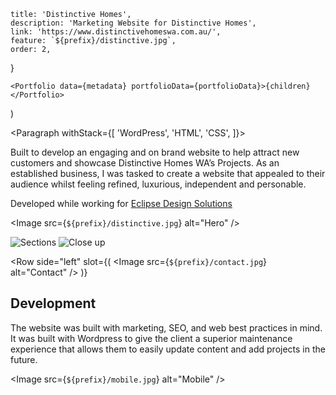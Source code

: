 
	title: 'Distinctive Homes',
	description: 'Marketing Website for Distinctive Homes',
	link: 'https://www.distinctivehomeswa.com.au/',
	feature: `${prefix}/distinctive.jpg`,
	order: 2,
}

	<Portfolio data={metadata} portfolioData={portfolioData}>{children}</Portfolio>
)

<Paragraph withStack={[
	'WordPress',
	'HTML',
	'CSS',
]}>


Built to develop an engaging and on brand website to help attract new customers
and showcase Distinctive Homes WA’s Projects. As an established business,
I was tasked to create a website that appealed to their audience whilst
feeling refined, luxurious, independent and personable.

Developed while working for <a href="https://eclipsedesigns.com.au/" target="_blank" rel="noopener noreferrer">Eclipse Design Solutions</a>

</Paragraph>


<Image src={`${prefix}/distinctive.jpg`} alt="Hero" />

<Gallery>
	<Image src={`${prefix}/sections.jpg`} alt="Sections" />
	<Image src={`${prefix}/closeup.jpg`} alt="Close up" />
</Gallery>

<Row 
	side="left" 
	slot={(
		<Image src={`${prefix}/contact.jpg`} alt="Contact" />
	)}
>


## Development

The website was built with marketing, SEO, and web best practices in mind.
It was built with Wordpress to give the client a superior maintenance
experience that allows them to easily update content and add projects
in the future.

</Row>


<Image src={`${prefix}/mobile.jpg`} alt="Mobile" />
